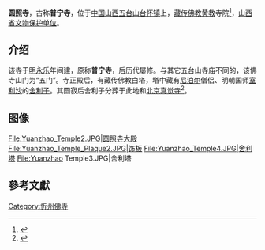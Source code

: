 {{文物保护单位
| 级别 = 省级
| 省区市 = 山西省
| 图片 = [[File:Yuanzhao_Temple2.JPG|180px]]
| 名称 = 圆照寺
| 编号 = 
| 分类 = 古建筑及历史纪念建筑物
| 时代 = [[明朝|明]]
| 所在 = [[五台县|五台县]][[台怀镇|台怀镇]]
| 登录 = 1986年
}}
'''圆照寺'''，古称'''普宁寺'''，位于[[中华人民共和国|中国]][[山西省|山西]][[五台山|五台山]][[台怀镇|台怀镇]]上，[[藏传佛教|藏传佛教]][[黄教|黄教]]寺院<ref>{{Cite web |url=http://www.tydao.com/sxsen/wutai/simiao/yuanzhao.htm |title=太原道显通寺 |accessdate=2009-12-26 |archive-date=2010-01-23 |archive-url=https://web.archive.org/web/20100123223147/http://www.tydao.com/sxsen/wutai/simiao/yuanzhao.htm |dead-url=no }}</ref>，[[山西省文物保护单位|山西省文物保护单位]]。

== 介绍 ==
该寺于[[明朝|明]][[永乐_(明)|永乐]]年间建，原称'''普宁寺'''，后历代屡修。与其它五台山寺庙不同的，该佛寺山门为“五门”。寺正殿后，有藏传佛教白塔，塔中藏有[[尼泊尔|尼泊尔]]僧侣、明朝国师[[室利沙|室利沙]]的[[舍利子|舍利子]]。其圆寂后舍利子分葬于此地和[[北京|北京]][[真觉寺|真觉寺]]<ref>{{Cite web |url=http://www.yzs.chinawts.com/list/yzs/index.htm |title=本寺概况 |access-date=2009-12-26 |archive-url=https://web.archive.org/web/20150213014318/http://www.yzs.chinawts.com/list/yzs/index.htm |archive-date=2015-02-13 |dead-url=yes }}</ref>。

==图像==
<gallery>
File:Yuanzhao_Temple2.JPG|圆照寺大殿
File:Yuanzhao_Temple_Plaque2.JPG|饰板
File:Yuanzhao_Temple4.JPG|舍利塔
File:Yuanzhao Temple3.JPG|舍利塔
</gallery>

== 參考文獻 ==
<div class="references-small">
<references></references>
</div>

{{佛教小作品}}
{{忻州市境内的山西省文物保护单位}}
[[Category:忻州佛寺|Category:忻州佛寺]]